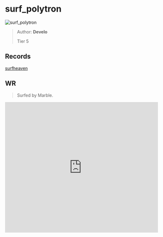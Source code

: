 
# surf_polytron

![surf_polytron](https://raw.githubusercontent.com/Sayt123/SurfMapPics/Maps-and-bonuses/csgo/surf_polytron.jpg)

> Author: **Develo**
>
> Tier 5

## Records

[surfheaven](https://surfheaven.eu/map/surf_polytron)

## WR

> Surfed by Marble.

<iframe
width="100%"
height="430"
src="https://www.youtube.com/embed/0LssgZ7-dVU"
frameborder="0"
allow="accelerometer; autoplay; clipboard-write; encrypted-media; gyroscope; picture-in-picture"
allowFullScreen
/>

```md

[Surf Timer] - Marble finished in 00:46:93 (WR -00:01:96)
[Surf Timer] - Marble beat the map record! Rank: 1/18

Previous WR holder: Liquidator


```
                